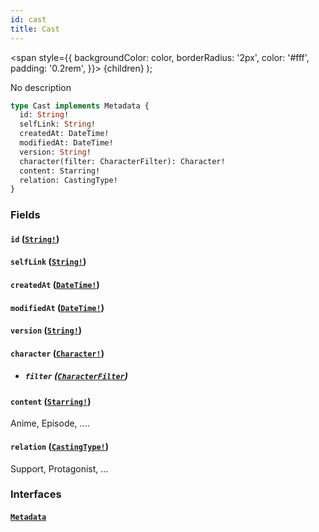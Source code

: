 ```yaml
---
id: cast
title: Cast
---
```


<span
style={{
      backgroundColor: color,
      borderRadius: '2px',
      color: '#fff',
      padding: '0.2rem',
    }}>
{children}
</span>
);

No description

```graphql
type Cast implements Metadata {
  id: String!
  selfLink: String!
  createdAt: DateTime!
  modifiedAt: DateTime!
  version: String!
  character(filter: CharacterFilter): Character!
  content: Starring!
  relation: CastingType!
}
```

### Fields

#### `id` ([`String!`](/docs/schema/scalars/string))

#### `selfLink` ([`String!`](/docs/schema/scalars/string))

#### `createdAt` ([`DateTime!`](/docs/schema/scalars/date-time))

#### `modifiedAt` ([`DateTime!`](/docs/schema/scalars/date-time))

#### `version` ([`String!`](/docs/schema/scalars/string))

#### `character` ([`Character!`](/docs/schema/objects/character))

- ##### `filter` ([`CharacterFilter`](/docs/schema/inputs/character-filter))

#### `content` ([`Starring!`](/docs/schema/interfaces/starring))

Anime, Episode, ....

#### `relation` ([`CastingType!`](/docs/schema/enums/casting-type))

Support, Protagonist, ...

### Interfaces

#### [`Metadata`](/docs/schema/interfaces/metadata)
